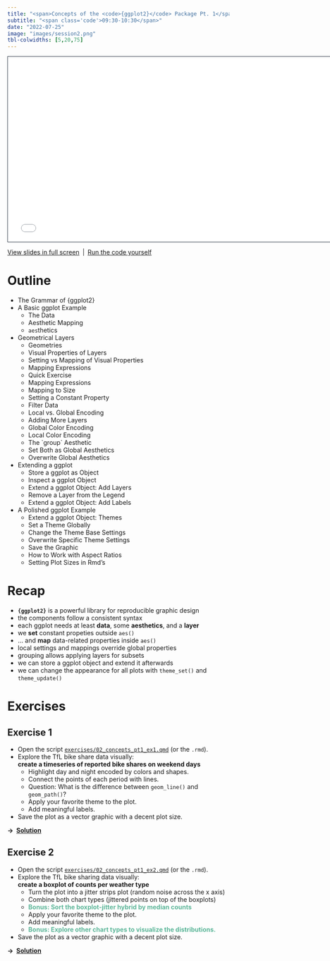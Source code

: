 ---
title: "<span>Concepts of the <code>{ggplot2}</code> Package Pt. 1</span>"
subtitle: "<span class='code'>09:30-10:30</span>"
date: "2022-07-25"
image: "images/session2.png"
tbl-colwidths: [5,20,75]
---

```{=html}
<iframe class="slide-deck" src="../materials/02_concepts_pt1.html" height="420" width="747" style="border: 1px solid #2e3846;"></iframe>
```

[View slides in full screen](../materials/02_concepts_pt1.html)&ensp;|&ensp;[Run the code yourself](../materials/scripts/02_concepts_pt1.R)

# Outline

-   The Grammar of {ggplot2}
-   A Basic ggplot Example
    -   The Data
    -   Aesthetic Mapping
    -   `aes`thetics
-   Geometrical Layers
    -   Geometries
    -   Visual Properties of Layers
    -   Setting vs Mapping of Visual Properties
    -   Mapping Expressions
    -   Quick Exercise
    -   Mapping Expressions
    -   Mapping to Size
    -   Setting a Constant Property
    -   Filter Data
    -   Local vs. Global Encoding
    -   Adding More Layers
    -   Global Color Encoding
    -   Local Color Encoding
    -   The \`group\` Aesthetic
    -   Set Both as Global Aesthetics
    -   Overwrite Global Aesthetics
-   Extending a ggplot
    -   Store a ggplot as Object
    -   Inspect a ggplot Object
    -   Extend a ggplot Object: Add Layers
    -   Remove a Layer from the Legend
    -   Extend a ggplot Object: Add Labels
-   A Polished ggplot Example
    -   Extend a ggplot Object: Themes
    -   Set a Theme Globally
    -   Change the Theme Base Settings
    -   Overwrite Specific Theme Settings
    -   Save the Graphic
    -   How to Work with Aspect Ratios
    -   Setting Plot Sizes in Rmd's

# Recap

::: recap
-   **`{ggplot2}`** is a powerful library for reproducible graphic design
-   the components follow a consistent syntax
-   each ggplot needs at least **data**, some **aesthetics**, and a **layer**
-   we **set** constant propeties outside `aes()`
-   ... and **map** data-related properties inside `aes()`
-   local settings and mappings override global properties
-   grouping allows applying layers for subsets
-   we can store a ggplot object and extend it afterwards
-   we can change the appearance for all plots with `theme_set()` and `theme_update()`
:::

# Exercises

## Exercise 1

::: question
-   Open the script [`exercises/02_concepts_pt1_ex1.qmd`](../materials/exercises/02_concepts_pt1_ex1.qmd) (or the `.rmd`).
-   Explore the TfL bike share data visually:<br>**create a timeseries of reported bike shares on weekend days**
    -   Highlight day and night encoded by colors and shapes.
    -   Connect the points of each period with lines.
    -   Question: What is the difference between `geom_line()` and `geom_path()`?
    -   Apply your favorite theme to the plot.
    -   Add meaningful labels.
-   Save the plot as a vector graphic with a decent plot size.
:::

**&rarr;&ensp;[Solution](../materials/solutions/02_concepts_pt1_ex1_solution.qmd)**

## Exercise 2

::: question
-   Open the script [`exercises/02_concepts_pt1_ex2.qmd`](../materials/exercises/02_concepts_pt1_ex2.qmd) (or the `.rmd`).
-   Explore the TfL bike sharing data visually:<br>**create a boxplot of counts per weather type**
    -   Turn the plot into a jitter strips plot (random noise across the x axis)
    -   Combine both chart types (jittered points on top of the boxplots)
    -   [Bonus: Sort the boxplot-jitter hybrid by median counts]{style="color:#5DB699;font-weight:bold;"}
    -   Apply your favorite theme to the plot.
    -   Add meaningful labels.
    -   [Bonus: Explore other chart types to visualize the distributions.]{style="color:#5DB699;font-weight:bold;"}
-   Save the plot as a vector graphic with a decent plot size.
:::

**&rarr;&ensp;[Solution](../materials/solutions/02_concepts_pt1_ex2_solution.qmd)**
